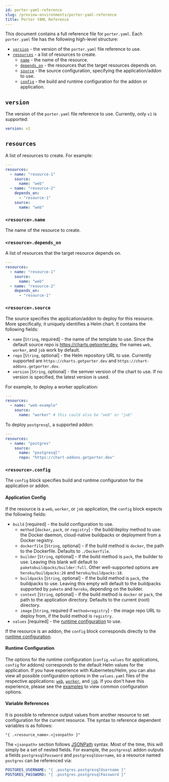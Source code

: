 ```yaml
---
id: porter-yaml-reference
slug: /preview-environments/porter-yaml-reference
title: Porter YAML Reference
---
```


This document contains a full reference file for `porter.yaml`. Each `porter.yaml` file has the following high-level structure:

- [`version`](#version) - the version of the `porter.yaml` file reference to use.
- [`resources`](#resources) - a list of resources to create.
  - [`name`](#resourcename) - the name of the resource.
  - [`depends_on`](#resourcedepends_on) - the resources that the target resources depends on.
  - [`source`](#resourcesource) - the source configuration, specifying the application/addon to use.
  - [`config`](#resourceconfig) - the build and runtime configuration for the addon or application.

## `version`

The version of the `porter.yaml` file reference to use. Currently, only `v1` is supported:

```yaml
version: v1
```

## `resources`

A list of resources to create. For example:

```yaml
---
resources:
  - name: "resource-1"
    source:
      name: "web"
  - name: "resource-2"
    depends_on:
      - "resource-1"
    source:
      name: "web"
```

### `<resource>.name`

The name of the resource to create.

### `<resource>.depends_on`

A list of resources that the target resource depends on.

```yaml
---
resources:
  - name: "resource-1"
    source:
      name: "web"
  - name: "resource-2"
    depends_on:
      - "resource-1"
```

### `<resource>.source`

The source specifies the application/addon to deploy for this resource. More specifically, it uniquely identifies a Helm chart. It contains the following fields:

- `name` \[`String`, required\] - the name of the template to use. Since the default source repo is https://charts.getporter.dev, the names `web`, `worker`, and `job` work by default.
- `repo` \[`String`, optional\] - the Helm repository URL to use. Currently supported are `https://charts.getporter.dev` and `https://chart-addons.getporter.dev`.
- `version` \[`String`, optional\] - the semver version of the chart to use. If no version is specified, the latest version is used.

For example, to deploy a worker application:

```yaml
---
resources:
  - name: "web-example"
    source:
      name: "worker" # this could also be "web" or "job"
```

To deploy `postgresql`, a supported addon:

```yaml
---
resources:
  - name: "postgres"
    source:
      name: "postgresql"
      repo: "https://chart-addons.getporter.dev"
```

### `<resource>.config`

The `config` block specifies build and runtime configuration for the application or addon.

#### Application Config

If the resource is a `web`, `worker`, or `job` application, the `config` block expects the following fields:

- `build` \[required\] - the build configuration to use.
  - `method` \[`docker`, `pack`, or `registry`\] - the build/deploy method to use: the Docker daemon, cloud-native buildpacks or deployment from a Docker registry.
  - `dockerfile` \[`String`, optional\] - if the build method is `docker`, the path to the Dockerfile. Defaults to `./Dockerfile`.
  - `builder` \[`String`, optional\] - if the build method is `pack`, the builder to use. Leaving this blank will default to `paketobuildpacks/builder:full`. Other well-supported options are `heroku/buildpacks:20` and `heroku/buildpacks:18`.
  - `buildpacks` \[`String`, optional\] - if the build method is `pack`, the buildpacks to use. Leaving this empty will default to the buildpacks supported by `paketo` and `heroku`, depending on the builder.
  - `context` \[`String`, optional\] - if the build method is `docker` or `pack`, the path to the application directory. Defaults to the current (root) directory.
  - `image` \[`String`, required if `method=registry`\] - the image repo URL to deploy from, if the build method is `registry`.
- `values` \[required\] - the [runtime configuration](#runtime-configuration) to use.

If the resource is an addon, the `config` block corresponds directly to the [runtime configuration](#runtime-configuration).

#### Runtime Configuration

The options for the runtime configuration (`config.values` for applications, `config` for addons) corresponds to the default Helm values for the application. If you have experience with Kubernetes/Helm, you can also view all possible configuration options in the `values.yaml` files of the respective applications: [`web`](https://github.com/porter-dev/porter-charts/blob/master/applications/web/values.yaml), [`worker`](https://github.com/porter-dev/porter-charts/blob/master/applications/worker/values.yaml), and [`job`](https://github.com/porter-dev/porter-charts/blob/master/applications/job/values.yaml). If you don't have this experience, please see the [examples](./examples) to view common configuration options.

#### Variable References

It is possible to reference output values from another resource to set configuration for the current resource. The syntax to reference dependent variables is as follows:

```
"{ .<resource_name>.<jsonpath> }"
```

The `<jsonpath>` section follows [JSONPath](https://goessner.net/articles/JsonPath/index.html#e2) syntax. Most of the time, this will simply be a set of nested fields. For example, the `postgresql` addon outputs a fields `postgresqlPassword` and `postgresqlUsername`, so a resource named `postgres` can be referenced via:

```yaml
POSTGRES_USERNAME: "{ .postgres.postgresqlUsername }"
POSTGRES_PASSWORD: "{ .postgres.postgresqlPassword }"
```
